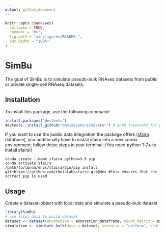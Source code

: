 ```yaml
---
output: github_document
---
```


<!-- README.md is generated from README.Rmd. Please edit that file -->

```r
knitr::opts_chunk$set(
  collapse = TRUE,
  comment = "#>",
  fig.path = "man/figures/README-",
  out.width = "100%"
)
```

# SimBu

<!-- badges: start -->
<!-- badges: end -->

The goal of SimBu is to simulate pseudo-bulk RNAseq datasets from public or private single-cell RNAseq datasets.

## Installation

To install this package, use the following command:

``` r
install.packages("devtools")
devtools::install_github("omnideconv/simulator") # auth_token=XXX for private repository
```

If you want to use the public data integration the package offers ([sfaira](https://theislab.github.io/Datasets) database), you additionally have to install sfaira into a new conda environment; follow these steps in your terminal:
(You need python 3.7+ to install sfaira!)

```
conda create --name sfaira python=3.9 pip
conda activate sfaira
/path/to/conda/envs/sfaira/bin/pip install git+https://github.com/theislab/sfaira.git@dev #this ensures that the correct pip is used
```

## Usage

Create a dataset-object with local data and simulate a pseudo-bulk dataset

```r
library(SimBu)
# use local data to build dataset
dataset <- dataset(annotation = annotation_dataframe, count_matrix = expression_matrix, name = "test_dataset")
simulation <- simulate_bulk(data = dataset, scenario = "uniform", scaling_factor = "none")
```


